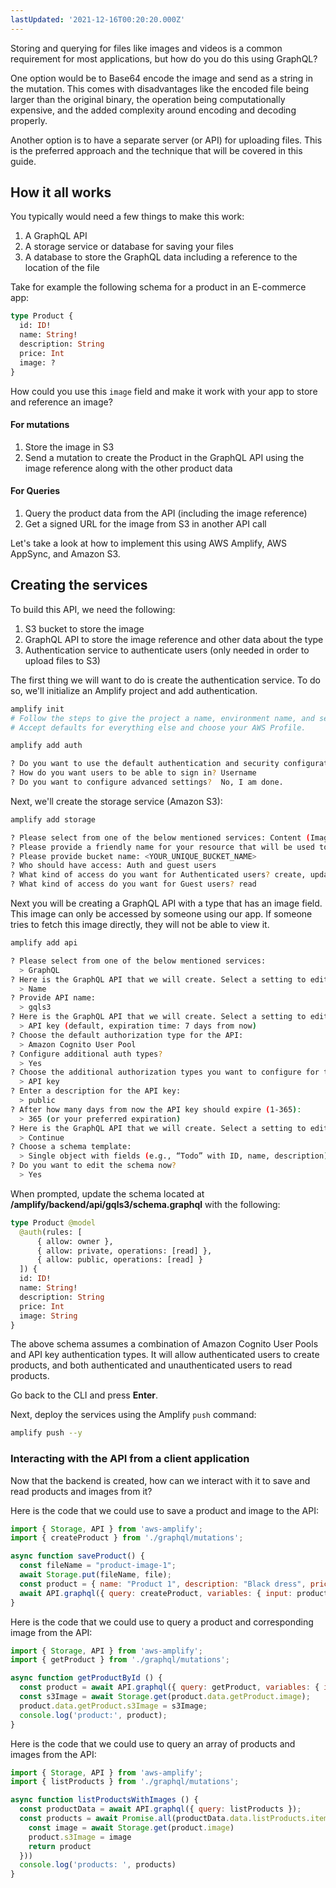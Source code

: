 ```yaml
---
lastUpdated: '2021-12-16T00:20:20.000Z'
---
```

Storing and querying for files like images and videos is a common requirement for most applications, but how do you do this using GraphQL?

One option would be to Base64 encode the image and send as a string in the mutation. This comes with disadvantages like the encoded file being larger than the original binary, the operation being computationally expensive, and the added complexity around encoding and decoding properly.

Another option is to have a separate server (or API) for uploading files. This is the preferred approach and the technique that will be covered in this guide.

## How it all works

You typically would need a few things to make this work:

1. A GraphQL API
2. A storage service or database for saving your files
3. A database to store the GraphQL data including a reference to the location of the file

Take for example the following schema for a product in an E-commerce app:

```graphql
type Product {
  id: ID!
  name: String!
  description: String
  price: Int
  image: ?
}
```

How could you use this `image` field and make it work with your app to store and reference an image?

#### For mutations

1. Store the image in S3
2. Send a mutation to create the Product in the GraphQL API using the image reference along with the other product data

#### For Queries

1. Query the product data from the API (including the image reference)
2. Get a signed URL for the image from S3 in another API call

Let's take a look at how to implement this using AWS Amplify, AWS AppSync, and Amazon S3.

<!-- ## Creating the client

In this guide the client code will be written in React, but you can use Vue, Angular, or any other JavaScript framework because the API calls the you will be writing are not React specific.

To get started, create a new JavaScript project, change into the directory and install the amplify and uuid dependencies:

```
npx create-react-app gqlimages
cd gqlimages
npm install aws-amplify @aws-amplify/ui-react uuid
``` -->

## Creating the services

To build this API, we need the following:

1. S3 bucket to store the image
2. GraphQL API to store the image reference and other data about the type
3. Authentication service to authenticate users (only needed in order to upload files to S3)

The first thing we will want to do is create the authentication service. To do so, we'll initialize an Amplify project and add authentication.

```sh
amplify init
# Follow the steps to give the project a name, environment name, and set the default text editor.
# Accept defaults for everything else and choose your AWS Profile.

amplify add auth

? Do you want to use the default authentication and security configuration? Default configuration
? How do you want users to be able to sign in? Username
? Do you want to configure advanced settings?  No, I am done.
```

Next, we'll create the storage service (Amazon S3):

```sh
amplify add storage

? Please select from one of the below mentioned services: Content (Images, audio, video, etc.)
? Please provide a friendly name for your resource that will be used to label this category in the project: gqls3
? Please provide bucket name: <YOUR_UNIQUE_BUCKET_NAME>
? Who should have access: Auth and guest users
? What kind of access do you want for Authenticated users? create, update, read, delete
? What kind of access do you want for Guest users? read
```

Next you will be creating a GraphQL API with a type that has an image field. This image can only be accessed by someone using our app. If someone tries to fetch this image directly, they will not be able to view it.

```sh
amplify add api

? Please select from one of the below mentioned services:
  > GraphQL
? Here is the GraphQL API that we will create. Select a setting to edit or continue:
  > Name
? Provide API name:
  > gqls3
? Here is the GraphQL API that we will create. Select a setting to edit or continue: Authorization modes:
  > API key (default, expiration time: 7 days from now)
? Choose the default authorization type for the API:
  > Amazon Cognito User Pool
? Configure additional auth types?
  > Yes
? Choose the additional authorization types you want to configure for the API:
  > API key
? Enter a description for the API key:
  > public
? After how many days from now the API key should expire (1-365):
  > 365 (or your preferred expiration)
? Here is the GraphQL API that we will create. Select a setting to edit or continue:
  > Continue
? Choose a schema template:
  > Single object with fields (e.g., “Todo” with ID, name, description)
? Do you want to edit the schema now?
  > Yes
```

When prompted, update the schema located at __/amplify/backend/api/gqls3/schema.graphql__ with the following:

```graphql
type Product @model
  @auth(rules: [
      { allow: owner },
      { allow: private, operations: [read] },
      { allow: public, operations: [read] }
  ]) {
  id: ID!
  name: String!
  description: String
  price: Int
  image: String
}
```

<Callout>

The above schema assumes a combination of Amazon Cognito User Pools and API key authentication types. It will allow authenticated users to create products, and both authenticated and unauthenticated users to read products.

</Callout>

Go back to the CLI and press __Enter__.

Next, deploy the services using the Amplify `push` command:

```sh
amplify push --y
```

### Interacting with the API from a client application

Now that the backend is created, how can we interact with it to save and read products and images from it?

Here is the code that we could use to save a product and image to the API:

```js
import { Storage, API } from 'aws-amplify';
import { createProduct } from './graphql/mutations';

async function saveProduct() {
  const fileName = "product-image-1";
  await Storage.put(fileName, file);
  const product = { name: "Product 1", description: "Black dress", price: 200, image: fileName };
  await API.graphql({ query: createProduct, variables: { input: product }});
}
```

Here is the code that we could use to query a product and corresponding image from the API:

```javascript
import { Storage, API } from 'aws-amplify';
import { getProduct } from './graphql/mutations';

async function getProductById () {
  const product = await API.graphql({ query: getProduct, variables: { id: "12345" }});
  const s3Image = await Storage.get(product.data.getProduct.image);
  product.data.getProduct.s3Image = s3Image;
  console.log('product:', product);
}
```

Here is the code that we could use to query an array of products and images from the API:

```javascript
import { Storage, API } from 'aws-amplify';
import { listProducts } from './graphql/mutations';

async function listProductsWithImages () {
  const productData = await API.graphql({ query: listProducts });
  const products = await Promise.all(productData.data.listProducts.items.map(async product => {
    const image = await Storage.get(product.image)
    product.s3Image = image
    return product
  }))
  console.log('products: ', products)
}
```
